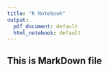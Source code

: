 ```yaml
---
title: "R Notebook"
output:
  pdf_document: default
  html_notebook: default
--- 
```


## This is MarkDown file    
